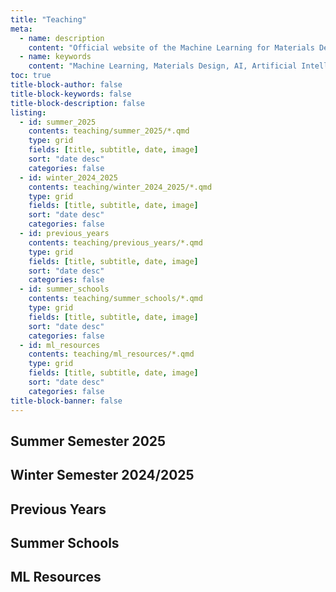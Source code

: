 ```yaml
---
title: "Teaching"
meta:
  - name: description
    content: "Official website of the Machine Learning for Materials Design (ML4MD) Lab, led by Attila Cangi. Teaching materials and resources for machine learning and materials science."
  - name: keywords
    content: "Machine Learning, Materials Design, AI, Artificial Intelligence, Cangi Lab, Teaching, Education, Resources"
toc: true
title-block-author: false
title-block-keywords: false
title-block-description: false
listing:
  - id: summer_2025
    contents: teaching/summer_2025/*.qmd
    type: grid
    fields: [title, subtitle, date, image]
    sort: "date desc"
    categories: false
  - id: winter_2024_2025
    contents: teaching/winter_2024_2025/*.qmd
    type: grid
    fields: [title, subtitle, date, image]
    sort: "date desc"
    categories: false
  - id: previous_years
    contents: teaching/previous_years/*.qmd
    type: grid
    fields: [title, subtitle, date, image]
    sort: "date desc"
    categories: false
  - id: summer_schools
    contents: teaching/summer_schools/*.qmd
    type: grid
    fields: [title, subtitle, date, image]
    sort: "date desc"
    categories: false
  - id: ml_resources
    contents: teaching/ml_resources/*.qmd
    type: grid
    fields: [title, subtitle, date, image]
    sort: "date desc"
    categories: false
title-block-banner: false
---
```


## Summer Semester 2025

::: {#summer_2025}
:::

## Winter Semester 2024/2025

::: {#winter_2024_2025}
:::

## Previous Years

::: {#previous_years}
:::

## Summer Schools

::: {#summer_schools}
:::

## ML Resources

::: {#ml_resources}
:::